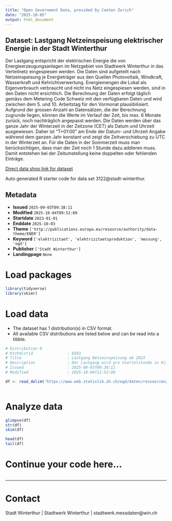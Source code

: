 ```yaml
---
title: "Open Government Data, provided by Canton Zurich"
date: "2025-10-05"
output: html_document
---
```


## Dataset: Lastgang Netzeinspeisung elektrischer Energie in der Stadt Winterthur

Der Lastgang entspricht der elektrischen Energie die von Energieerzeugungsanlagen im Netzgebiet von Stadtwerk Winterthur in das Verteilnetz eingespiesen werden. Die Daten sind aufgeteilt nach Netzeinspeisung je Energieträger aus den Quellen Photovoltaik, Windkraft, Wasserkraft und Kehrichtverwertung. Energiemengen die Lokal als Eigenverbrauch verbraucht und nicht ins Netz eingespiesen werden, sind in den Daten nicht ersichtlich. Die Berechnung der Daten erfolgt täglich gemäss dem Metering Code Schweiz mit den verfügbaren Daten und wird zwischen dem 5. und 10. Arbeitstag für den Vormonat plausibilisiert. Aufgrund der grossen Anzahl an Datensätzen, die der Berechnung zugrunde liegen, können die Werte im Verlauf der Zeit, bis max. 6 Monate zurück, noch nachträglich angepasst werden. Die Daten werden über das ganze Jahr der Winterzeit in der Zeitzone (CET) als Datum und Uhrzeit ausgewiesen. Daher ist "T+01:00" am Ende der Datum- und Uhrzeit Angabe während dem ganzen Jahr konstant und zeigt die Zeitverschiebung zu UTC in der Winterzeit an. Für die Daten in der Sommerzeit muss man berücksichtigen, dass man der Zeit noch 1 Stunde dazu addieren muss. Damit entstehen bei der Zeitumstellung keine doppelten oder fehlenden Einträge.

[Direct data shop link for dataset](https://www.zh.ch/de/politik-staat/statistik-daten/datenkatalog.html#/datasets/3122@stadt-winterthur)

Auto generated R starter code for data set 3122@stadt-winterthur.

## Metadata

- **Issued** `2025-09-03T09:38:11`
- **Modified** `2025-10-04T09:52:09`
- **Startdate** `2023-01-01`
- **Enddate** `2025-10-03`
- **Theme** `['http://publications.europa.eu/resource/authority/data-theme/ENER']`
- **Keyword** `['elektrizitaet', 'elektrizitaetsproduktion', 'messung', 'ogd']`
- **Publisher** `['Stadt Winterthur']`
- **Landingpage** `None`


# Load packages

```r

library(tidyverse)
library(skimr)

```

# Load data

-   The dataset has 1 distribution(s) in CSV format.
-   All available CSV distributions are listed below and can be read into a tibble.

```r

# Distribution 0
# Ktzhdistid               : 6583
# Title                    : Lastgang Netzeinspeisung ab 2023
# Description              : Der Lastgang wird pro Viertelstunde in Kilowattstunden zusammengefasst.
# Issued                   : 2025-09-03T09:38:12
# Modified                 : 2025-10-04T11:52:09

df <- read_delim('https://www.web.statistik.zh.ch/ogd/daten/ressourcen/KTZH_00003122_00006583.csv')



```

# Analyze data

```r

glimpse(df)
str(df)
skim(df)

head(df)
tail(df)

```

# Continue your code here...

```r

```

------------------------------------------------------------------------

# Contact

Stadt Winterthur | Stadtwerk Winterthur | stadtwerk.messdaten@win.ch
